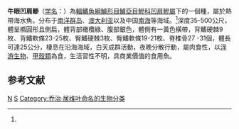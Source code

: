 {{Speciesbox 
| taxon = Selar boops
| authority = [[Cuvier|Cuvier]] et Valenciennes, 1833<ref name='id7326'>{{cite web| url =http://www.bioinfo.cn/db05/BjdwSpecies.php?action=view&id=7326| title =牛眼凹肩鲹| work =《中国动物物种编目数据库》| publisher =中国科学院微生物研究所| author =中国科学院动物研究所| accessdate =2009-04-16| deadurl =yes| archiveurl =https://web.archive.org/web/20160305060803/http://www.bioinfo.cn/db05/BjdwSpecies.php?action=view&id=7326| archivedate =2016-03-05}}</ref>
| synonyms = *''Caranx boops'', Cuvier, 1833
*''Caranx gervaisi'', Castelnau, 1875
*''Caranx freeri'', Evermann & Seale, 1907
}}

'''牛眼凹肩鲹'''（[[学名|学名]]：{{lang|la|''Selar boops''}}）為[[輻鰭魚綱|輻鰭魚綱]][[鱸形目|鱸形目]][[鱸亞目|鱸亞目]][[鰺科|鰺科]][[凹肩鰺屬|凹肩鰺屬]]下的一個種，屬於熱帶海水魚。分布于[[南洋群岛|南洋群岛]]、[[澳大利亚|澳大利亚]]以及中国[[南海|南海]]等海域。<ref name='id7326'/>深度35-500公尺，體呈橢圓形且側扁，體背部橄欖綠、腹部銀色，體側有一黃色橫帶，背鰭硬棘9枚、背鰭軟條23-25枚、臀鰭硬棘3枚、臀鰭軟條19-21枚、脊椎骨27 -31個，體長可達25公分，棲息在沿海海域，白天成群活動，夜晚分散行動，屬肉食性，以[[浮游生物|浮游生物]]、[[甲殼類|甲殼類]]為食，生活習性不明，具商業價值的食用魚。

== 参考文献 ==
{{reflist}}

{{Taxonbar|from=Q1042387}}

[[Category:凹肩鲹属|N]]
[[Category:1833年描述的鱼类|S]]
[[Category:乔治·居维叶命名的生物分类|Category:乔治·居维叶命名的生物分类]]